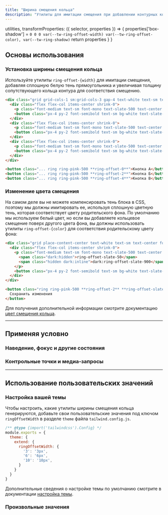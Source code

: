 ```yaml
---
title: "Ширина смещения кольца"
description: "Утилиты для имитации смещения при добавлении контурных колец."
---
```



  utilities,
  transformProperties: ({ selector, properties }) => {
    properties['box-shadow'] = `0 0 0 var(--tw-ring-offset-width) var(--tw-ring-offset-color), var(--tw-ring-shadow)`
    return properties
  }
}

## Основы использования

### Установка ширины смещения кольца

Используйте утилиты `ring-offset-{width}` для имитации смещения, добавляя сплошную белую тень прямоугольника и увеличивая толщину сопутствующего кольца контура для соответствия смещению.

```html {{ example: true }}
<div class="grid grid-cols-1 sm:grid-cols-3 gap-4 text-white text-sm text-center font-bold leading-6">
  <div class="flex flex-col items-center shrink-0">
    <p class="font-medium text-sm font-mono text-slate-500 text-center mb-3 dark:text-slate-400">ring-offset-0</p>
    <button class="px-4 py-2 font-semibold text-sm bg-white text-slate-700 border border-slate-300 rounded-md shadow-sm ring-2 ring-offset-slate-50 ring-pink-500 ring-offset-0 dark:bg-slate-700 dark:text-slate-200 dark:border-transparent dark:ring-offset-slate-900">Кнопка А</button>
  </div>
  <div class="flex flex-col items-center shrink-0">
    <p class="font-medium text-sm font-mono text-slate-500 text-center mb-3 dark:text-slate-400">ring-offset-2</p>
    <button class="px-4 py-2 font-semibold text-sm bg-white text-slate-700 border border-slate-300 rounded-md shadow-sm ring-2 ring-offset-slate-50 ring-pink-500 ring-offset-2 dark:bg-slate-700 dark:text-slate-200 dark:border-transparent dark:ring-offset-slate-900">Кнопка Б</button>
  </div>
  <div class="flex flex-col items-center shrink-0">
    <p class="font-medium text-sm font-mono text-slate-500 text-center mb-3 dark:text-slate-400">ring-offset-4</p>
    <button class="px-4 py-2 font-semibold text-sm bg-white text-slate-700 border border-slate-300 rounded-md shadow-sm ring-2 ring-offset-slate-50 ring-pink-500 ring-offset-4 dark:bg-slate-700 dark:text-slate-200 dark:border-transparent dark:ring-offset-slate-900">Кнопка В</button>
  </div>
</div>
```

```html
<button class="... ring ring-pink-500 **ring-offset-0**">Кнопка А</button>
<button class="... ring ring-pink-500 **ring-offset-2**">Кнопка Б</button>
<button class="... ring ring-pink-500 **ring-offset-4**">Кнопка В</button>
```

### Изменение цвета смещения

На самом деле вы не можете компенсировать тень блока в CSS, поэтому мы должны имитировать ее, используя сплошную цветную тень, которая соответствует цвету родительского фона. По умолчанию мы используем белый цвет, но если вы добавляете кольцевое смещение поверх другого цвета фона, вы должны использовать утилиты `ring-offset-{color}` для соответствия родительскому цвету фона:

```html {{ example: true }}
<div class="grid place-content-center text-white text-sm text-center font-bold leading-6">
  <div class="flex flex-col items-center shrink-0">
    <p class="font-medium text-sm font-mono text-slate-500 text-center mb-3 dark:text-slate-400">
      <span class="dark:hidden">ring-offset-slate-50</span>
      <span class="hidden dark:inline">dark:ring-offset-slate-900</span>
    </p>
    <button class="px-4 py-2 font-semibold text-sm bg-white text-slate-700 border border-slate-300 rounded-md shadow-sm ring-2 ring-offset-4 ring-offset-slate-50 ring-pink-500 dark:bg-slate-700 dark:text-slate-200 dark:border-transparent dark:ring-offset-slate-900">Сохранить изменения</button>
  </div>
</div>
```

```html
<button class="ring ring-pink-500 **ring-offset-2** **ring-offset-slate-50** **dark:ring-offset-slate-900** ...">
  Сохранить изменения
</button>
```

Для получения дополнительной информации смотрите документацию [цвет смещения кольца](/docs/ring-offset-color).

---

## <Heading ignore>Применяя условно</Heading>

### <Heading ignore>Наведение, фокус и другие состояния</Heading>

<HoverFocusAndOtherStates defaultClass="ring-2 ring-offset-2" featuredClass="ring-offset-4" element="button" />

### <Heading ignore>Контрольные точки и медиа-запросы</Heading>

<BreakpointsAndMediaQueries defaultClass="ring-2 ring-offset-2" featuredClass="ring-offset-4" element="button" />

---

## Использование пользовательских значений

### Настройка вашей темы

Чтобы настроить, какие утилиты ширины смещения кольца генерируются, добавьте свои пользовательские значения под ключом `ringOffsetWidth` в разделе `theme` файла `tailwind.config.js`.

```js {{ filename: 'tailwind.config.js' }}
/** @type {import('tailwindcss').Config} */
module.exports = {
  theme: {
    extend: {
      ringOffsetWidth: {
        '3': '3px',
        '6': '6px',
        '10': '10px',
      }
    }
  }
}
```

Дополнительные сведения о настройке темы по умолчанию смотрите в документации [настройка темы](/docs/theme#customizing-the-default-theme).

### Произвольные значения

<ArbitraryValues property="ring-offset" featuredClass="ring-offset-[3px]" />

